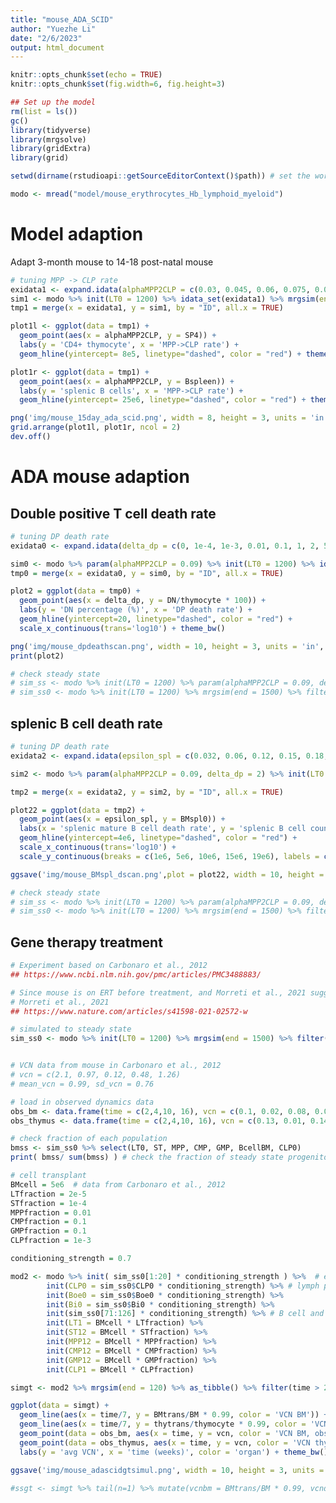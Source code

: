 ```yaml
---
title: "mouse_ADA_SCID"
author: "Yuezhe Li"
date: "2/6/2023"
output: html_document
---
```


```r
knitr::opts_chunk$set(echo = TRUE)
knitr::opts_chunk$set(fig.width=6, fig.height=3) 
```


```r
## Set up the model
rm(list = ls())
gc()
library(tidyverse)
library(mrgsolve)
library(gridExtra)
library(grid)

setwd(dirname(rstudioapi::getSourceEditorContext()$path)) # set the working directory at the folder that contains the script

modo <- mread("model/mouse_erythrocytes_Hb_lymphoid_myeloid") 
```

# Model adaption

Adapt 3-month mouse to 14-18 post-natal mouse
```r
# tuning MPP -> CLP rate
exidata1 <- expand.idata(alphaMPP2CLP = c(0.03, 0.045, 0.06, 0.075, 0.09, 0.105, 0.12))
sim1 <- modo %>% init(LT0 = 1200) %>% idata_set(exidata1) %>% mrgsim(end = 1500) %>% filter(time == 1500)
tmp1 = merge(x = exidata1, y = sim1, by = "ID", all.x = TRUE)

plot1l <- ggplot(data = tmp1) + 
  geom_point(aes(x = alphaMPP2CLP, y = SP4)) +
  labs(y = 'CD4+ thymocyte', x = 'MPP->CLP rate') +
  geom_hline(yintercept= 8e5, linetype="dashed", color = "red") + theme_bw()

plot1r <- ggplot(data = tmp1) + 
  geom_point(aes(x = alphaMPP2CLP, y = Bspleen)) +
  labs(y = 'splenic B cells', x = 'MPP->CLP rate') +
  geom_hline(yintercept= 25e6, linetype="dashed", color = "red") + theme_bw()

png('img/mouse_15day_ada_scid.png', width = 8, height = 3, units = 'in', res = 300)
grid.arrange(plot1l, plot1r, ncol = 2)
dev.off()
```

# ADA mouse adaption

## Double positive T cell death rate

```r
# tuning DP death rate
exidata0 <- expand.idata(delta_dp = c(0, 1e-4, 1e-3, 0.01, 0.1, 1, 2, 5, 10))

sim0 <- modo %>% param(alphaMPP2CLP = 0.09) %>% init(LT0 = 1200) %>% idata_set(exidata0) %>% mrgsim(end = 1500) %>% filter(time == 1500)
tmp0 = merge(x = exidata0, y = sim0, by = "ID", all.x = TRUE)

plot2 = ggplot(data = tmp0) + 
  geom_point(aes(x = delta_dp, y = DN/thymocyte * 100)) +
  labs(y = 'DN percentage (%)', x = 'DP death rate') +
  geom_hline(yintercept=20, linetype="dashed", color = "red") +
  scale_x_continuous(trans='log10') + theme_bw()

png('img/mouse_dpdeathscan.png', width = 10, height = 3, units = 'in', res = 300)
print(plot2)

# check steady state
# sim_ss <- modo %>% init(LT0 = 1200) %>% param(alphaMPP2CLP = 0.09, delta_dp = 2) %>% mrgsim(end = 1500) %>% filter(time == 1500) 
# sim_ss0 <- modo %>% init(LT0 = 1200) %>% mrgsim(end = 1500) %>% filter(time == 1500) 
```

## splenic B cell death rate

```r
# tuning DP death rate
exidata2 <- expand.idata(epsilon_spl = c(0.032, 0.06, 0.12, 0.15, 0.18, 0.21, 0.24, 0.48))

sim2 <- modo %>% param(alphaMPP2CLP = 0.09, delta_dp = 2) %>% init(LT0 = 1200) %>% idata_set(exidata2) %>% mrgsim(end = 1500) %>% filter(time == 1500)

tmp2 = merge(x = exidata2, y = sim2, by = "ID", all.x = TRUE)

plot22 = ggplot(data = tmp2) + 
  geom_point(aes(x = epsilon_spl, y = BMspl0)) +
  labs(x = 'splenic mature B cell death rate', y = 'splenic B cell count') +
  geom_hline(yintercept=4e6, linetype="dashed", color = "red") +
  scale_x_continuous(trans='log10') + 
  scale_y_continuous(breaks = c(1e6, 5e6, 10e6, 15e6, 19e6), labels = c('1M', '5M', '10M', '15M', '19M')) + theme_bw()

ggsave('img/mouse_BMspl_dscan.png',plot = plot22, width = 10, height = 3, units = 'in', dpi = 300)

# check steady state
# sim_ss <- modo %>% init(LT0 = 1200) %>% param(alphaMPP2CLP = 0.09, delta_dp = 2,epsilon_spl = 0.15) %>% mrgsim(end = 1500) %>% filter(time == 1500) 
# sim_ss0 <- modo %>% init(LT0 = 1200) %>% mrgsim(end = 1500) %>% filter(time == 1500) 
```


## Gene therapy treatment

```r
# Experiment based on Carbonaro et al., 2012
## https://www.ncbi.nlm.nih.gov/pmc/articles/PMC3488883/

# Since mouse is on ERT before treatment, and Morreti et al., 2021 suggested enzyme replacement therapy achieves good efficacy, we use normal mouse parameters
# Morreti et al., 2021
## https://www.nature.com/articles/s41598-021-02572-w

# simulated to steady state
sim_ss0 <- modo %>% init(LT0 = 1200) %>% mrgsim(end = 1500) %>% filter(time == 1500) %>% select(-c(ID, time))


# VCN data from mouse in Carbonaro et al., 2012
# vcn = c(2.1, 0.97, 0.12, 0.48, 1.26)
# mean_vcn = 0.99, sd_vcn = 0.76

# load in observed dynamics data
obs_bm <- data.frame(time = c(2,4,10, 16), vcn = c(0.1, 0.02, 0.08, 0.02))
obs_thymus <- data.frame(time = c(2,4,10, 16), vcn = c(0.13, 0.01, 0.14, 0.03))

# check fraction of each population
bmss <- sim_ss0 %>% select(LT0, ST, MPP, CMP, GMP, BcellBM, CLP0)
print( bmss/ sum(bmss) ) # check the fraction of steady state progenitor ratio

# cell transplant
BMcell = 5e6  # data from Carbonaro et al., 2012
LTfraction = 2e-5
STfraction = 1e-4
MPPfraction = 0.01
CMPfraction = 0.1
GMPfraction = 0.1
CLPfraction = 1e-3

conditioning_strength = 0.7

mod2 <- modo %>% init( sim_ss0[1:20] * conditioning_strength ) %>%  # erythroid progenitor conditioning
        init(CLP0 = sim_ss0$CLP0 * conditioning_strength) %>% # lymph progenitor conditioning
        init(Boe0 = sim_ss0$Boe0 * conditioning_strength) %>% 
        init(Bi0 = sim_ss0$Bi0 * conditioning_strength) %>% 
        init(sim_ss0[71:126] * conditioning_strength) %>% # B cell and T cell progenitors outside bone marrow
        init(LT1 = BMcell * LTfraction) %>%
        init(ST12 = BMcell * STfraction) %>%
        init(MPP12 = BMcell * MPPfraction) %>%
        init(CMP12 = BMcell * CMPfraction) %>%
        init(GMP12 = BMcell * GMPfraction) %>%
        init(CLP1 = BMcell * CLPfraction) 

simgt <- mod2 %>% mrgsim(end = 120) %>% as_tibble() %>% filter(time > 2) # simulate for 4 month after transplant

ggplot(data = simgt) + 
  geom_line(aes(x = time/7, y = BMtrans/BM * 0.99, color = 'VCN BM')) +
  geom_line(aes(x = time/7, y = thytrans/thymocyte * 0.99, color = 'VCN thymocyte')) +
  geom_point(data = obs_bm, aes(x = time, y = vcn, color = 'VCN BM, obs')) + 
  geom_point(data = obs_thymus, aes(x = time, y = vcn, color = 'VCN thymus, obs')) + 
  labs(y = 'avg VCN', x = 'time (weeks)', color = 'organ') + theme_bw() + scale_y_continuous(trans="log10", limits = c(1e-4, 1)) 

ggsave('img/mouse_adascidgtsimul.png', width = 10, height = 3, units = 'in', dpi = 300)

#ssgt <- simgt %>% tail(n=1) %>% mutate(vcnbm = BMtrans/BM * 0.99, vcndp = DPtrans/DP * 0.99) %>% select(vcnbm, vcndp) 
```
